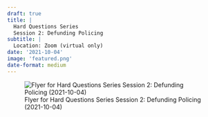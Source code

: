 ```yaml
---
draft: true 
title: |
  Hard Questions Series
  Session 2: Defunding Policing
subtitle: |
  Location: Zoom (virtual only)
date: '2021-10-04'
image: 'featured.png'
date-format: medium 
---
```




![Flyer for Hard Questions Series
Session 2: Defunding Policing (2021-10-04)](featured.png){.lightbox}
